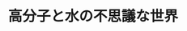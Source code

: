 ﻿---
title: "高分子と水の不思議な世界"
category: "その他"
vol: 75
interviewee: "佐藤 満"
url: "http://www.op.titech.ac.jp/polymer/lab/satoh/ja/lab/member/member.html"
tags: ["材料","分子","化学","高分子","医療"]
pdf: "75-3-sato.pdf"
career: ""
preface: "高分子関連の産業は日本の化学産業のほとんどを占めており、日本の社会に欠かせない存在である。現在、多くの高分子材料が開発されていて、高層ビル、水道管や電線などのインフラ設備、医療などあらゆる分野で利用されている。高分子の研究は活発で、今でも数多くの新素材が開発されている。今や高分子なくして私たちの生活は語れないものとなっている。佐藤研究室では、水と高分子の関係について親水性と疎水性の観点から研究し、特異な機能をもった高分子材料の開発を進めている。"
---
